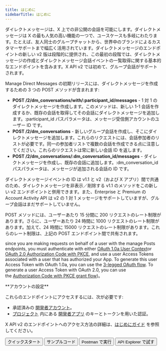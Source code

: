 ```yaml
---
title: はじめに
sidebarTitle: はじめに
---
```



ダイレクトメッセージは、X 上での非公開の会話を可能にします。ダイレクトメッセージは X の最も人気の高い機能の一つで、ユースケースも多岐にわたります。たとえば、友人同士のグループチャットから、世界中のブランドによるカスタマーサポートまで幅広く活用されています。ダイレクトメッセージのエンドポイントの新しい v2 版は段階的に提供され、この最初の段階では、ダイレクトメッセージの作成とダイレクトメッセージ会話イベントの一覧取得に関する基本的なエンドポイントを含みます。X API v2 では初めて、グループ会話がサポートされます。

Manage Direct Messages の初期リリースには、ダイレクトメッセージを作成するための 3 つの POST メソッドが含まれます:

- **POST /2/dm\_conversations/with/:participant\_id/messages** - 1 対 1 のダイレクトメッセージを作成します。このメソッドは、新しい 1-1 会話を作成するか、既存の会話を取得してその会話にダイレクトメッセージを追加します。:participant\_id パスパラメータは、メッセージ受信側アカウントのユーザー ID です。
- **POST /2/dm\_conversations** - 新しいグループ会話を作成し、そこにダイレクトメッセージを追加します。これらのリクエストには、会話参加者のリストが必要です。同一の参加者リストで複数の会話を作成できる点に注意してください。これらのリクエストは常に新しい会話 ID を返します。
- **POST /2/dm\_conversations/:dm\_conversation\_id/messages** - ダイレクトメッセージを作成し、既存の会話に追加します。:dm\_conversation\_id パスパラメータは、メッセージが追加される会話の ID です。

ダイレクトメッセージイベントの ID は v1.1 と v2（および X アプリ）間で共通のため、ダイレクトメッセージを非表示／削除する v1.1 のメソッドをこの新しい v2 エンドポイントと併用できます。また、Enterprise と Premium の Account Activity API は v2 の 1 対 1 メッセージをサポートしていますが、グループ会話はまだサポートしていません。

POST メソッドには、ユーザーあたり 15 分間に 200 リクエストのレート制限があります。さらに、ユーザーあたり 24 時間に 1000 リクエストのレート制限があります。加えて、24 時間に 15000 リクエストのレート制限があります。これらのレート制限は、上記の POST エンドポイント間で共有されます。

since you are making requests on behalf of a user with the manage Posts endpoints, you must authenticate with either [OAuth 1.0a User Context](https://developer-staging.x.com/resources/fundamentals/authentication)or [OAuth 2.0 Authorization Code with PKCE](ja/resources/fundamentals/authentication#oauth-2-0-authorization-code-flow-with-pkce-2), and use a user Access Tokens associated with a user that has authorized your App. To generate this user Access Token with OAuth 1.0a, you can use the [3-legged OAuth flow](/ja/resources/fundamentals/authentication#using-and-generating-an-app-only-bearer-token). To generate a user Access Token with OAuth 2.0, you can use the [Authorization Code with PKCE grant flow](/ja/resources/fundamentals/authentication#how-to-connect-to-endpoints-using-oauth-2-0-authorization-code-flow-with-pkce))。

<Note>
  **アカウントの設定**

  これらのエンドポイントにアクセスするには、次が必要です:

  - 承認済みの [開発者アカウント](https://developer.x.com/en/portal/petition/essential/basic-info)。
  - [プロジェクト](/ja/resources/fundamentals/projects) 内にある [開発者アプリ](/ja/resources/fundamentals/developer-apps) のキーとトークンを用いた認証。

  X API v2 のエンドポイントへのアクセス方法の詳細は、[はじめにガイド](/ja/x-api/getting-started/getting-access) を参照してください。
</Note>

<div className="flex space-x-2">
  <Button href="/ja/x-api/direct-messages/manage/quickstart">
    クイックスタート
  </Button>

  <Button href="https://github.com/xdevplatform/Twitter-API-v2-sample-code">
    サンプルコード
  </Button>

  <Button href="https://app.getpostman.com/run-collection/9956214-784efcda-ed4c-4491-a4c0-a26470a67400">
    Postman で実行
  </Button>

  <Button href="https://developer.x.com/apitools/api?endpoint=/2/tweets&method=post">
    API Explorer で試す
  </Button>
</div>
